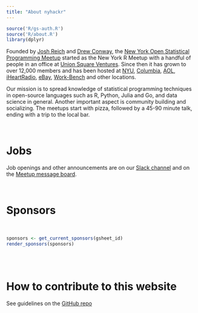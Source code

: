 ```yaml
---
title: "About nyhackr"
---
```


```r
source('R/gs-auth.R')
source('R/about.R')
library(dplyr)
```


Founded by [Josh Reich](https://www.meetup.com/nyhackr/members/8912279/?utm_source=nyhackr) and [Drew Conway](https://www.meetup.com/nyhackr/members/9179090/?utm_source=nyhackr), the [New York Open Statistical Programming Meetup](https://www.meetup.com/nyhackr/?utm_source=nyhackr) started as the New York R Meetup with a handful of people in an office at [Union Square Ventures](https://www.usv.com/?utm_source=nyhackr).  Since then it has grown to over 12,000 members and has been hosted at [NYU](https://www.nyu.edu?utm_source=nyhackr), [Columbia](https://www.columbia.edu?utm_source=nyhackr), [AOL](http://www.aol.com/?utm_source=nyhackr), [iHeartRadio](https://www.iheart.com?utm_source=nyhackr), [eBay](https://www.ebay.com?utm_source=nyhackr), [Work-Bench](https://www.work-bench.com?utm_source=nyhackr) and other locations.

Our mission is to spread knowledge of statistical programming techniques in open-source languages such as R, Python, Julia and Go, and data science in general. Another important aspect is community building and socializing.  The meetups start with pizza, followed by a 45-90 minute talk, ending with a trip to the local bar.

<br>

# Jobs

Job openings and other announcements are on our [<i class="fa fa-slack"></i> Slack channel](https://join.slack.com/t/nyhackr/shared_invite/zt-z14v6jw3-MIKDmEVqx~SGvn7OTRyPpg?utm_source=nyhackr) and on the [<i class="fa fa-meetup"></i> Meetup message board](https://www.meetup.com/nyhackr/messages/boards/?utm_source=nyhackr).


<br>

# Sponsors

<br>

```r
sponsors <- get_current_sponsors(gsheet_id)
render_sponsors(sponsors)
```

<br><br>

# How to contribute to this website

See guidelines on the [GitHub repo](https://github.com/nyhackr/nyhackr?utm_source=nyhackr)
